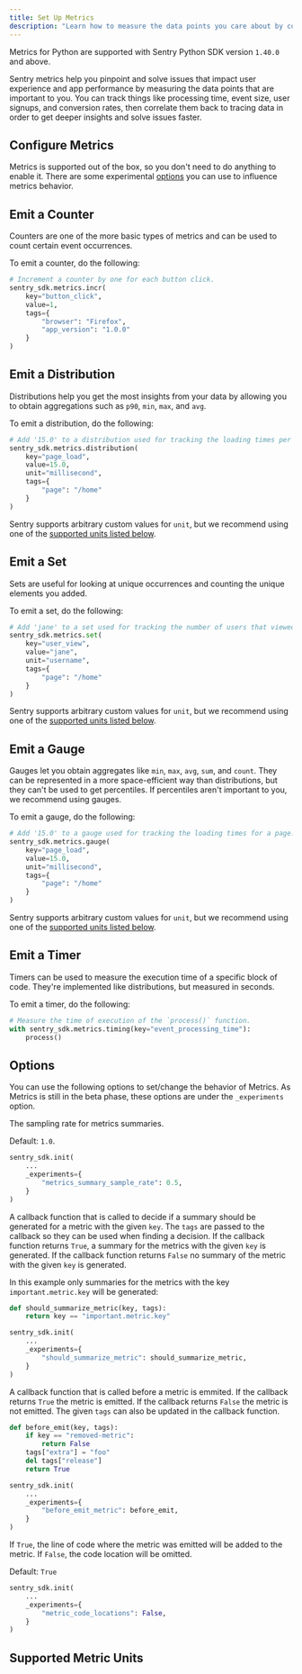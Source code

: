 ```yaml
---
title: Set Up Metrics
description: "Learn how to measure the data points you care about by configuring Metrics in your Python app."
---
```


<Include name="feature-stage-beta-metrics.mdx" />
<Note>

Metrics for Python are supported with Sentry Python SDK version `1.40.0` and above.

</Note>

Sentry metrics help you pinpoint and solve issues that impact user experience and app performance by measuring the data points that are important to you. You can track things like processing time, event size, user signups, and conversion rates, then correlate them back to tracing data in order to get deeper insights and solve issues faster.

## Configure Metrics

Metrics is supported out of the box, so you don't need to do anything to enable it. There are some experimental [options](#options) you can use to influence metrics behavior.


## Emit a Counter

Counters are one of the more basic types of metrics and can be used to count certain event occurrences.

To emit a counter, do the following:

```python
# Increment a counter by one for each button click.
sentry_sdk.metrics.incr(
	key="button_click",
	value=1,
	tags={
		"browser": "Firefox",
		"app_version": "1.0.0"
	}
)
```

## Emit a Distribution

Distributions help you get the most insights from your data by allowing you to obtain aggregations such as `p90`, `min`, `max`, and `avg`.

To emit a distribution, do the following:

```python
# Add '15.0' to a distribution used for tracking the loading times per page.
sentry_sdk.metrics.distribution(
	key="page_load",
	value=15.0,
	unit="millisecond",
	tags={
		"page": "/home"
	}
)
```

Sentry supports arbitrary custom values for `unit`, but we recommend using one of the [supported units listed below](./#supported-metric-units).

## Emit a Set

Sets are useful for looking at unique occurrences and counting the unique elements you added.

To emit a set, do the following:

```python
# Add 'jane' to a set used for tracking the number of users that viewed a page.
sentry_sdk.metrics.set(
	key="user_view",
	value="jane",
	unit="username",
	tags={
		"page": "/home"
	}
)
```

Sentry supports arbitrary custom values for `unit`, but we recommend using one of the [supported units listed below](./#supported-metric-units).


## Emit a Gauge

Gauges let you obtain aggregates like `min`, `max`, `avg`, `sum`, and `count`. They can be represented in a more space-efficient way than distributions, but they can't be used to get percentiles. If percentiles aren't important to you, we recommend using gauges.

To emit a gauge, do the following:

```python
# Add '15.0' to a gauge used for tracking the loading times for a page.
sentry_sdk.metrics.gauge(
	key="page_load",
	value=15.0,
	unit="millisecond",
	tags={
		"page": "/home"
	}
)
```

Sentry supports arbitrary custom values for `unit`, but we recommend using one of the [supported units listed below](./#supported-metric-units).


## Emit a Timer

Timers can be used to measure the execution time of a specific block of code. They're implemented like distributions, but measured in seconds.

To emit a timer, do the following:

```python
# Measure the time of execution of the `process()` function.
with sentry_sdk.metrics.timing(key="event_processing_time"):
	process()
```


## Options

You can use the following options to set/change the behavior of Metrics. As Metrics is still in the beta phase, these options are under the `_experiments` option.

<ConfigKey name="metrics_summary_sample_rate">

The sampling rate for metrics summaries.

Default: `1.0`.

```python
sentry_sdk.init(
	...
    _experiments={
		"metrics_summary_sample_rate": 0.5,
	}
)
```

</ConfigKey>

<ConfigKey name="should_summarize_metric">

A callback function that is called to decide if a summary should be generated for a metric with the given `key`. The `tags` are passed to the callback so they can be used when finding a decision. If the callback function returns `True`, a summary for the metrics with the given `key` is generated. If the callback function returns `False` no summary of the metric with the given `key` is generated.

In this example only summaries for the metrics with the key `important.metric.key` will be generated:
```python
def should_summarize_metric(key, tags):
	return key == "important.metric.key"

sentry_sdk.init(
	...
    _experiments={
		"should_summarize_metric": should_summarize_metric,
	}
)
```

</ConfigKey>

<ConfigKey name="before_emit_metric">

A callback function that is called before a metric is emmited. If the callback returns `True` the metric is emitted. If the callback returns `False` the metric is not emitted. The given `tags` can also be updated in the callback function.

```python
def before_emit(key, tags):
	if key == "removed-metric":
		return False
	tags["extra"] = "foo"
	del tags["release"]
	return True

sentry_sdk.init(
	...
    _experiments={
		"before_emit_metric": before_emit,
	}
)
```

</ConfigKey>

<ConfigKey name="metric_code_locations">

If `True`, the line of code where the metric was emitted will be added to the metric. If `False`, the code location will be omitted.

Default: `True`

```python
sentry_sdk.init(
	...
    _experiments={
		"metric_code_locations": False,
	}
)
```

</ConfigKey>

## Supported Metric Units

<PlatformContent includePath="metrics/metrics-units" />
